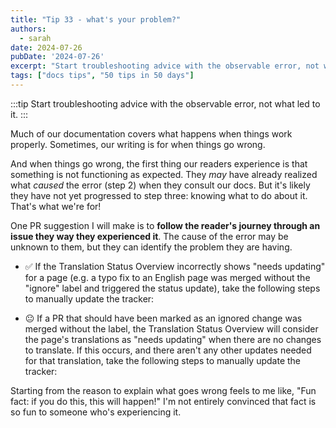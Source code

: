 ```yaml
---
title: "Tip 33 - what's your problem?"
authors:
  - sarah
date: 2024-07-26
pubDate: '2024-07-26'
excerpt: "Start troubleshooting advice with the observable error, not what led to it."
tags: ["docs tips", "50 tips in 50 days"]
---
```


:::tip
Start troubleshooting advice with the observable error, not what led to it.
:::

Much of our documentation covers what happens when things work properly. Sometimes, our writing is for when things go wrong.

And when things go wrong, the first thing our readers experience is that something is not functioning as expected. They *may* have already realized what *caused* the error (step 2) when they consult our docs. But it's likely they have not yet progressed to step three: knowing what to do about it. That's what we're for!

One PR suggestion I will make is to **follow the reader's journey through an issue they way they experienced it**. The cause of the error may be unknown to them, but they can identify the problem they are having.

- ✅ If the Translation Status Overview incorrectly shows "needs updating" for a page (e.g. a typo fix to an English page was merged without the "ignore" label and triggered the status update), take the following steps to manually update the tracker:

- 😐 If a PR that should have been marked as an ignored change was merged without the label, the Translation Status Overview will consider the page's translations as "needs updating" when there are no changes to translate. If this occurs, and there aren't any other updates needed for that translation, take the following steps to manually update the tracker:

Starting from the reason to explain what goes wrong feels to me like, "Fun fact: if you do this, this will happen!" I'm not entirely convinced that fact is so fun to someone who's experiencing it.



<LinkCard title="See the whole list of tips!" href="/blog/50-docs-tips-in-50-days" />




